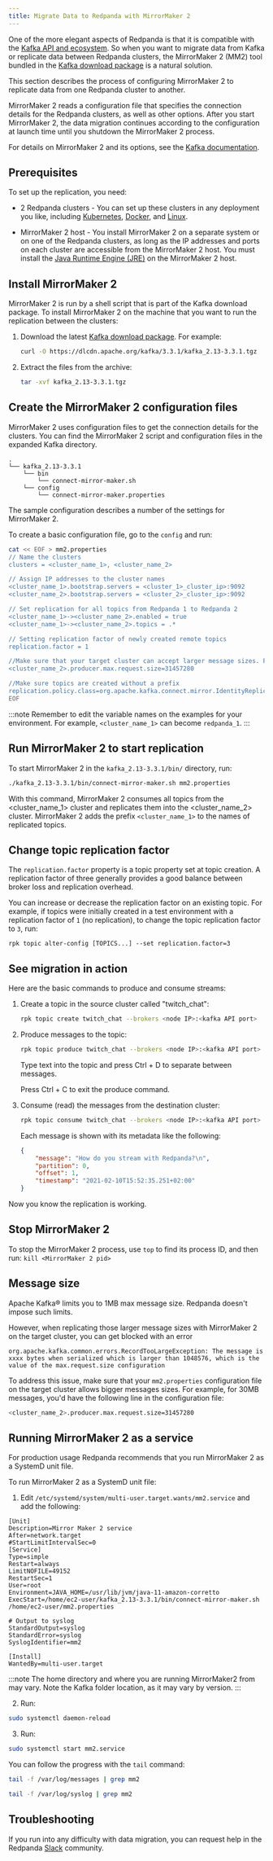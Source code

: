 ```yaml
---
title: Migrate Data to Redpanda with MirrorMaker 2
---
```


<head>
    <meta name="title" content="Migrate data to Redpanda with MirrorMaker 2| Redpanda Docs"/>
    <meta name="description" content="Migrate external data to Redpanda with MirrorMaker 2."/>
</head>


One of the more elegant aspects of Redpanda is that it is compatible with the [Kafka API and ecosystem](../../develop/kafka-clients).
So when you want to migrate data from Kafka or replicate data between Redpanda clusters,
the MirrorMaker 2 (MM2) tool bundled in the [Kafka download package](https://kafka.apache.org/downloads) is a natural solution.

This section describes the process of configuring MirrorMaker 2 to replicate data from one Redpanda cluster to another.

MirrorMaker 2 reads a configuration file that specifies the connection details for the Redpanda clusters, as well as other options.
After you start MirrorMaker 2, the data migration continues according to the configuration at launch time until you shutdown the MirrorMaker 2 process.

For details on MirrorMaker 2 and its options, see the [Kafka documentation](https://kafka.apache.org/documentation/#georeplication).

## Prerequisites

To set up the replication, you need:

- 2 Redpanda clusters - You can set up these clusters in any deployment you like, including [Kubernetes](../../deploy/deployment-option/self-hosted/kubernetes/get-started-dev), [Docker](../../get-started/quick-start), and [Linux](../../deploy/deployment-option/self-hosted/manual).

- MirrorMaker 2 host - You install MirrorMaker 2 on a separate system or on one of the Redpanda clusters, as long as the IP addresses and ports on each cluster are accessible from the MirrorMaker 2 host.
You must install the [Java Runtime Engine (JRE)](https://docs.oracle.com/javase/10/install/toc.htm) on the MirrorMaker 2 host.

## Install MirrorMaker 2

MirrorMaker 2 is run by a shell script that is part of the Kafka download package.
To install MirrorMaker 2 on the machine that you want to run the replication between the clusters:

1. Download the latest [Kafka download package](https://kafka.apache.org/downloads). For example:

    ```bash
    curl -O https://dlcdn.apache.org/kafka/3.3.1/kafka_2.13-3.3.1.tgz
    ```

2. Extract the files from the archive:

    ```bash
    tar -xvf kafka_2.13-3.3.1.tgz
    ```

## Create the MirrorMaker 2 configuration files

MirrorMaker 2 uses configuration files to get the connection details for the clusters.
You can find the MirrorMaker 2 script and configuration files in the expanded Kafka directory.

``` 
.
└── kafka_2.13-3.3.1
    └── bin
        └── connect-mirror-maker.sh
    └── config
        └── connect-mirror-maker.properties
```

The sample configuration describes a number of the settings for MirrorMaker 2.

To create a basic configuration file, go to the `config` and run:

```bash
cat << EOF > mm2.properties
// Name the clusters
clusters = <cluster_name_1>, <cluster_name_2>

// Assign IP addresses to the cluster names
<cluster_name_1>.bootstrap.servers = <cluster_1>_cluster_ip>:9092
<cluster_name_2>.bootstrap.servers = <cluster_2>_cluster_ip>:9092

// Set replication for all topics from Redpanda 1 to Redpanda 2
<cluster_name_1>-><cluster_name_2>.enabled = true
<cluster_name_1>-><cluster_name_2>.topics = .*

// Setting replication factor of newly created remote topics
replication.factor = 1

//Make sure that your target cluster can accept larger message sizes. For example, 30MB messages
<cluster_name_2>.producer.max.request.size=31457280

//Make sure topics are created without a prefix
replication.policy.class=org.apache.kafka.connect.mirror.IdentityReplicationPolicy
EOF
```

:::note
Remember to edit the variable names on the examples for your environment. For example, `<cluster_name_1>` can become `redpanda_1`. 
:::

## Run MirrorMaker 2 to start replication

To start MirrorMaker 2 in the `kafka_2.13-3.3.1/bin/` directory, run:

```bash
./kafka_2.13-3.3.1/bin/connect-mirror-maker.sh mm2.properties
```

With this command, MirrorMaker 2 consumes all topics from the <cluster_name_1> cluster and replicates them into the <cluster_name_2> cluster.
MirrorMaker 2 adds the prefix `<cluster_name_1>` to the names of replicated topics.


## Change topic replication factor

The `replication.factor` property is a topic property set at topic creation. A replication factor of three generally provides a good balance between broker loss and replication overhead.

You can increase or decrease the replication factor on an existing topic. For example, if topics were initially created in a test environment with a replication factor of `1` (no replication), to change the topic replication factor to `3`, run: 

```
rpk topic alter-config [TOPICS...] --set replication.factor=3
```

## See migration in action

Here are the basic commands to produce and consume streams:

1. Create a topic in the source cluster called "twitch_chat":

    ```bash
    rpk topic create twitch_chat --brokers <node IP>:<kafka API port>
    ```

2. Produce messages to the topic:

    ```bash
    rpk topic produce twitch_chat --brokers <node IP>:<kafka API port>
    ```

    Type text into the topic and press Ctrl + D to separate between messages.

    Press Ctrl + C to exit the produce command.

3. Consume (read) the messages from the destination cluster:

    ```bash
    rpk topic consume twitch_chat --brokers <node IP>:<kafka API port>
    ```
    
    Each message is shown with its metadata like the following:
    
    ```json
    {
        "message": "How do you stream with Redpanda?\n",
        "partition": 0,
        "offset": 1,
        "timestamp": "2021-02-10T15:52:35.251+02:00"
    }
    ```

Now you know the replication is working.

## Stop MirrorMaker 2

To stop the MirrorMaker 2 process, use `top` to find its process ID, and then run: `kill <MirrorMaker 2 pid>`

## Message size

Apache Kafka® limits you to 1MB max message size. Redpanda doesn't impose such limits. 

However, when replicating those larger message sizes with MirrorMaker 2 on the target cluster, you can get blocked with an error 

```
org.apache.kafka.common.errors.RecordTooLargeException: The message is xxxx bytes when serialized which is larger than 1048576, which is the value of the max.request.size configuration
```

To address this issue, make sure that your `mm2.properties` configuration file on the target cluster allows bigger messages sizes. For example, for 30MB messages, you'd have the following line in the configuration file:

```bash
<cluster_name_2>.producer.max.request.size=31457280
```

## Running MirrorMaker 2 as a service

For production usage Redpanda recommends that you run MirrorMaker 2 as a SystemD unit file.

To run MirrorMaker 2 as a SystemD unit file:

1. Edit `/etc/systemd/system/multi-user.target.wants/mm2.service` and add the following:


```
[Unit]
Description=Mirror Maker 2 service
After=network.target
#StartLimitIntervalSec=0
[Service]
Type=simple
Restart=always
LimitNOFILE=49152
RestartSec=1
User=root
Environment=JAVA_HOME=/usr/lib/jvm/java-11-amazon-corretto
ExecStart=/home/ec2-user/kafka_2.13-3.3.1/bin/connect-mirror-maker.sh /home/ec2-user/mm2.properties

# Output to syslog
StandardOutput=syslog
StandardError=syslog
SyslogIdentifier=mm2

[Install]
WantedBy=multi-user.target
```

:::note
The home directory and where you are running MirrorMaker2 from may vary. Note the Kafka folder location, as it may vary by version.
::: 

2. Run: 

```bash
sudo systemctl daemon-reload
```

3. Run:
   
```bash
sudo systemctl start mm2.service
```

You can follow the progress with the `tail` command:

<Tabs>
<TabItem value="fedora" label="Fedora/RedHat" default>

```bash
tail -f /var/log/messages | grep mm2
```

</TabItem>

<TabItem value="debian" label="Debian/Ubuntu" default>

```bash
tail -f /var/log/syslog | grep mm2
```
</TabItem>
</Tabs>


## Troubleshooting

If you run into any difficulty with data migration, you can request help in the Redpanda [Slack](https://rpnda.co/slack) community.
